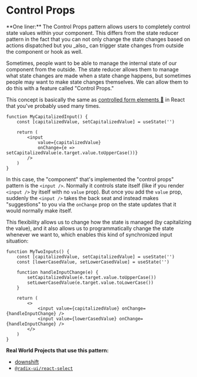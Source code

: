 # Control Props

<callout-success>
	**One liner:** The Control Props pattern allows users to completely control
	state values within your component. This differs from the state reducer
	pattern in the fact that you can not only change the state changes based on
	actions dispatched but you _also_ can trigger state changes from outside the
	component or hook as well.
</callout-success>

Sometimes, people want to be able to manage the internal state of our component
from the outside. The state reducer allows them to manage what state changes are
made when a state change happens, but sometimes people may want to make state
changes themselves. We can allow them to do this with a feature called "Control
Props."

This concept is basically the same as
[controlled form elements 📜](https://react.dev/reference/react-dom/components/input#controlling-an-input-with-a-state-variable)
in React that you've probably used many times.

```tsx
function MyCapitalizedInput() {
	const [capitalizedValue, setCapitalizedValue] = useState('')

	return (
		<input
			value={capitalizedValue}
			onChange={e => setCapitalizedValue(e.target.value.toUpperCase())}
		/>
	)
}
```

In this case, the "component" that's implemented the "control props" pattern is
the `<input />`. Normally it controls state itself (like if you render
`<input />` by itself with no `value` prop). But once you add the `value` prop,
suddenly the `<input />` takes the back seat and instead makes "suggestions" to
you via the `onChange` prop on the state updates that it would normally make
itself.

This flexibility allows us to change how the state is managed (by capitalizing
the value), and it also allows us to programmatically change the state whenever
we want to, which enables this kind of synchronized input situation:

```tsx
function MyTwoInputs() {
	const [capitalizedValue, setCapitalizedValue] = useState('')
	const [lowerCasedValue, setLowerCasedValue] = useState('')

	function handleInputChange(e) {
		setCapitalizedValue(e.target.value.toUpperCase())
		setLowerCasedValue(e.target.value.toLowerCase())
	}

	return (
		<>
			<input value={capitalizedValue} onChange={handleInputChange} />
			<input value={lowerCasedValue} onChange={handleInputChange} />
		</>
	)
}
```

**Real World Projects that use this pattern:**

- [downshift](https://github.com/downshift-js/downshift)
- [`@radix-ui/react-select`](https://www.radix-ui.com/primitives/docs/components/select#controlling-the-value-displayed-in-the-trigger)
